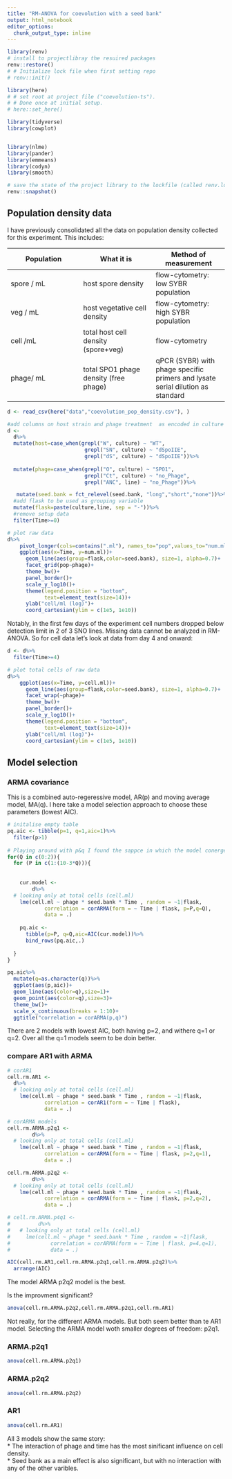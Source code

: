 ```yaml
---
title: "RM-ANOVA for coevolution with a seed bank"
output: html_notebook
editor_options: 
  chunk_output_type: inline
---
```


```r
library(renv)
# install to projectlibray the resuired packages
renv::restore()
# # Initialize lock file when first setting repo
# renv::init()

library(here)
# # set root at project file ("coevolution-ts"). 
# # Done once at initial setup.
# here::set_here()

library(tidyverse)
library(cowplot)


library(nlme)
library(pander)
library(emmeans)
library(codyn)
library(smooth)

# save the state of the project library to the lockfile (called renv.lock),
renv::snapshot()

```

## Population density data  
I have previously consolidated all the data on population density collected for this experiment. This includes:

| Population | What it is | Method of measurement |
| - | - | - |
|spore / mL | host spore density | flow-cytometry: low SYBR population |
|veg / mL | host vegetative cell density | flow-cytometry: high SYBR population |
| cell /mL | total host cell density (spore+veg) | flow-cytometry
| phage/ mL | total SPO1 phage density (free phage) | qPCR (SYBR)  with phage specific primers and lysate serial dilution as standard | 

```r
d <- read_csv(here("data","coevolution_pop_density.csv"), )

#add columns on host strain and phage treatment  as encoded in culture name
d <- 
  d%>%
  mutate(host=case_when(grepl("W", culture) ~ "WT",
                         grepl("SN", culture) ~ "dSpoIIE",
                         grepl("dS", culture) ~ "dSpoIIE"))%>%
  
  mutate(phage=case_when(grepl("O", culture) ~ "SPO1",
                         grepl("Ct", culture) ~ "no_Phage",
                         grepl("ANC", line) ~ "no_Phage"))%>%

   mutate(seed.bank = fct_relevel(seed.bank, "long","short","none"))%>%
  #add flask to be used as grouping variable
  mutate(flask=paste(culture,line, sep = "-"))%>%
  #remove setup data
  filter(Time>=0)

# plot raw data
d%>%
    pivot_longer(cols=contains(".ml"), names_to="pop",values_to="num.ml")%>%
    ggplot(aes(x=Time, y=num.ml))+
      geom_line(aes(group=flask,color=seed.bank), size=1, alpha=0.7)+
      facet_grid(pop~phage)+
      theme_bw()+
      panel_border()+
      scale_y_log10()+
      theme(legend.position = "bottom",
            text=element_text(size=14))+
      ylab("cell/ml (log)")+
      coord_cartesian(ylim = c(1e5, 1e10))
```

Notably, in the first few days of the experiment cell numbers dropped below detection limit in 2 of 3 SNO lines. Missing data cannot be analyzed in RM-ANOVA. So for cell data let's look at data from day 4 and onward:

```r
d <- d%>%
  filter(Time>=4)

# plot total cells of raw data
d%>%
    ggplot(aes(x=Time, y=cell.ml))+
      geom_line(aes(group=flask,color=seed.bank), size=1, alpha=0.7)+
      facet_wrap(~phage)+
      theme_bw()+
      panel_border()+
      scale_y_log10()+
      theme(legend.position = "bottom",
            text=element_text(size=14))+
      ylab("cell/ml (log)")+
      coord_cartesian(ylim = c(1e5, 1e10))
```



## Model selection  

### ARMA covariance

This is a combined  auto-regeressive model, AR(p) and moving average model, MA(q). I here take a model selection approach to choose these parameters (lowest AIC).
```r



# initalise empty table
pq.aic <- tibble(p=1, q=1,aic=1)%>%
  filter(p>1)
  
# Playing around with p&q I found the sappce in which the model conerges is limited
for(Q in c(0:2)){ 
  for (P in c(1:(10-3*Q))){ 
    
    
    cur.model <- 
        d%>%  
  # looking only at total cells (cell.ml)
    lme(cell.ml ~ phage * seed.bank * Time , random = ~1|flask, 
            correlation = corARMA(form = ~ Time | flask, p=P,q=Q),
            data = .)
    
    pq.aic <- 
      tibble(p=P, q=Q,aic=AIC(cur.model))%>%
      bind_rows(pq.aic,.)
    
  }
}

pq.aic%>%
  mutate(q=as.character(q))%>%
  ggplot(aes(p,aic))+
  geom_line(aes(color=q),size=1)+
  geom_point(aes(color=q),size=3)+
  theme_bw()+
  scale_x_continuous(breaks = 1:10)+
  ggtitle("correlation = corARMA(p,q)")


```

There are 2 models with lowest AIC, both having p=2, and withere q=1 or q=2. Over all the q=1 models seem to be doin better.

### compare AR1 with ARMA
```r

# corAR1
cell.rm.AR1 <- 
  d%>%
  # looking only at total cells (cell.ml)
    lme(cell.ml ~ phage * seed.bank * Time , random = ~1|flask, 
            correlation = corAR1(form = ~ Time | flask),
            data = .)

# corARMA models
cell.rm.ARMA.p2q1 <- 
        d%>%  
  # looking only at total cells (cell.ml)
    lme(cell.ml ~ phage * seed.bank * Time , random = ~1|flask, 
            correlation = corARMA(form = ~ Time | flask, p=2,q=1),
            data = .)

cell.rm.ARMA.p2q2 <- 
        d%>%  
  # looking only at total cells (cell.ml)
    lme(cell.ml ~ phage * seed.bank * Time , random = ~1|flask, 
            correlation = corARMA(form = ~ Time | flask, p=2,q=2),
            data = .)

# cell.rm.ARMA.p4q1 <- 
#         d%>%  
#   # looking only at total cells (cell.ml)
#     lme(cell.ml ~ phage * seed.bank * Time , random = ~1|flask, 
#             correlation = corARMA(form = ~ Time | flask, p=4,q=1),
#             data = .)

AIC(cell.rm.AR1,cell.rm.ARMA.p2q1,cell.rm.ARMA.p2q2)%>%
  arrange(AIC)
```

The model ARMA p2q2 model is the best.

Is the improvment significant?  
```r
anova(cell.rm.ARMA.p2q2,cell.rm.ARMA.p2q1,cell.rm.AR1)
```

Not really, for the different ARMA models. But both seem better than te AR1 model. Selecting the ARMA model woth smaller degrees of freedom: p2q1.


### ARMA.p2q1  
```r
anova(cell.rm.ARMA.p2q1)
```

### ARMA.p2q2  
```r
anova(cell.rm.ARMA.p2q2)
```


### AR1  
```r
anova(cell.rm.AR1)
```

All 3 models show the same story:  
* The interaction of phage and time has the most sinificant influence on cell density.  
* Seed bank as a main effect is also significant, but with no interaction with any of the other varibles.
